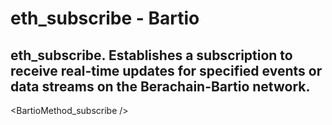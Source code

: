 # eth_subscribe - Bartio

## eth_subscribe. Establishes a subscription to receive real-time updates for specified events or data streams on the Berachain-Bartio network.


<BartioMethod_subscribe />

